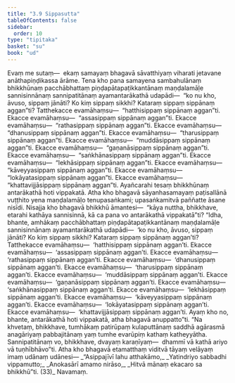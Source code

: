 ```yaml
---
title: "3.9 Sippasutta"
tableOfContents: false
sidebar:
  order: 10
type: "tipitaka"
basket: "su"
book: "ud"
---
```



<DynamicBreadcrumb />

<Division number="29" book="ud" bookNo="18" page="113">

<Paragraph number="226" book="ud">
Evaṃ me sutaṃ—  ekaṃ samayaṃ bhagavā sāvatthiyaṃ viharati jetavane anāthapiṇḍikassa ārāme. Tena kho pana samayena sambahulānaṃ bhikkhūnaṃ pacchābhattaṃ piṇḍapātapaṭikkantānaṃ maṇḍalamāḷe sannisinnānaṃ sannipatitānaṃ ayamantarākathā udapādi—  “ko nu kho, āvuso, sippaṃ jānāti? Ko kiṃ sippaṃ sikkhi? Kataraṃ sippaṃ sippānaṃ aggan”ti?
</Paragraph>

<Paragraph number="227" book="ud">
Tatthekacce evamāhaṃsu—  “hatthisippaṃ sippānaṃ aggan”ti. Ekacce evamāhaṃsu—  “assasippaṃ sippānaṃ aggan”ti. Ekacce evamāhaṃsu—  “rathasippaṃ sippānaṃ aggan”ti. Ekacce evamāhaṃsu—  “dhanusippaṃ sippānaṃ aggan”ti. Ekacce evamāhaṃsu—  “tharusippaṃ sippānaṃ aggan”ti. Ekacce evamāhaṃsu—  “muddāsippaṃ sippānaṃ aggan”ti. Ekacce evamāhaṃsu—  “gaṇanāsippaṃ sippānaṃ aggan”ti. Ekacce evamāhaṃsu—  “saṅkhānasippaṃ sippānaṃ aggan”ti. Ekacce evamāhaṃsu—  “lekhāsippaṃ sippānaṃ aggan”ti. Ekacce evamāhaṃsu—  “kāveyyasippaṃ sippānaṃ aggan”ti. Ekacce evamāhaṃsu—  “lokāyatasippaṃ sippānaṃ aggan”ti. Ekacce evamāhaṃsu—  “khattavijjāsippaṃ sippānaṃ aggan”ti. Ayañcarahi tesaṃ bhikkhūnaṃ antarākathā hoti vippakatā.
</Paragraph>

<Paragraph number="228" book="ud">
Atha kho bhagavā sāyanhasamayaṃ paṭisallānā vuṭṭhito yena maṇḍalamāḷo tenupasaṅkami; upasaṅkamitvā paññatte āsane nisīdi. Nisajja kho bhagavā bhikkhū āmantesi—  “kāya nuttha, bhikkhave, etarahi kathāya sannisinnā, kā ca pana vo antarākathā vippakatā”ti?
</Paragraph>

<Paragraph number="229" book="ud">
“Idha, bhante, amhākaṃ pacchābhattaṃ piṇḍapātapaṭikkantānaṃ maṇḍalamāḷe sannisinnānaṃ ayamantarākathā udapādi—  ‘ko nu kho, āvuso, sippaṃ jānāti? Ko kiṃ sippaṃ sikkhi? Kataraṃ sippaṃ sippānaṃ aggan’ti?
</Paragraph>

<Paragraph number="230" book="ud">
Tatthekacce evamāhaṃsu—  ‘hatthisippaṃ sippānaṃ aggan’ti. Ekacce evamāhaṃsu—  ‘assasippaṃ sippānaṃ aggan’ti. Ekacce evamāhaṃsu—  ‘rathasippaṃ sippānaṃ aggan’ti. Ekacce evamāhaṃsu—  ‘dhanusippaṃ sippānaṃ aggan’ti. Ekacce evamāhaṃsu—  ‘tharusippaṃ sippānaṃ aggan’ti. Ekacce evamāhaṃsu—  ‘muddāsippaṃ sippānaṃ aggan’ti. Ekacce evamāhaṃsu—  ‘gaṇanāsippaṃ sippānaṃ aggan’ti. Ekacce evamāhaṃsu—  ‘saṅkhānasippaṃ sippānaṃ aggan’ti. Ekacce evamāhaṃsu—  ‘lekhāsippaṃ sippānaṃ aggan’ti. Ekacce evamāhaṃsu—  ‘kāveyyasippaṃ sippānaṃ aggan’ti. Ekacce evamāhaṃsu—  ‘lokāyatasippaṃ sippānaṃ aggan’ti. Ekacce evamāhaṃsu—  ‘khattavijjāsippaṃ sippānaṃ aggan’ti. Ayaṃ kho no, bhante, antarākathā hoti vippakatā, atha bhagavā anuppatto”ti.
</Paragraph>

<Paragraph number="231" book="ud">
“Na khvetaṃ, bhikkhave, tumhākaṃ patirūpaṃ kulaputtānaṃ saddhā agārasmā anagāriyaṃ pabbajitānaṃ yaṃ tumhe evarūpiṃ kathaṃ katheyyātha. Sannipatitānaṃ vo, bhikkhave, dvayaṃ karaṇīyaṃ—  dhammī vā kathā ariyo vā tuṇhībhāvo”ti.
</Paragraph>

<Paragraph number="232" book="ud">
Atha kho bhagavā etamatthaṃ viditvā tāyaṃ velāyaṃ imaṃ udānaṃ udānesi—
</Paragraph>

<Paragraph number="233" type="verses" book="ud">
_“Asippajīvī lahu atthakāmo,_  
_Yatindriyo sabbadhi vippamutto;_  
_Anokasārī amamo nirāso,_  
_Hitvā mānaṃ ekacaro sa bhikkhū”ti. (33)_  


</Paragraph>
</Division>

<Paragraph number="234" type="center" book="ud">
Navamaṃ.
</Paragraph>